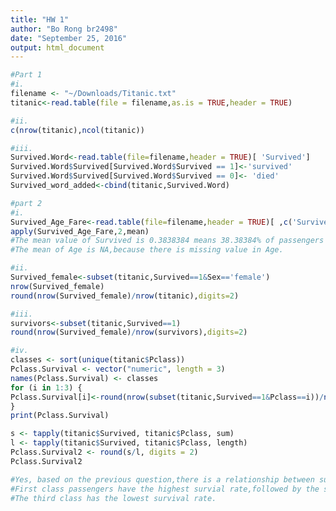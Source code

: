 ```yaml
---
title: "HW 1"
author: "Bo Rong br2498"
date: "September 25, 2016"
output: html_document
---
```

```r
#Part 1
#i.
filename <- "~/Downloads/Titanic.txt"
titanic<-read.table(file = filename,as.is = TRUE,header = TRUE)
```

```r
#ii.
c(nrow(titanic),ncol(titanic))
```

```r
#iii.
Survived.Word<-read.table(file=filename,header = TRUE)[ 'Survived']
Survived.Word$Survived[Survived.Word$Survived == 1]<-'survived'
Survived.Word$Survived[Survived.Word$Survived == 0]<- 'died'
Survived_word_added<-cbind(titanic,Survived.Word)
```


```r
#part 2
#i.
Survived_Age_Fare<-read.table(file=filename,header = TRUE)[ ,c('Survived', 'Age','Fare')]
apply(Survived_Age_Fare,2,mean)
#The mean value of Survived is 0.3838384 means 38.38384% of passengers survived.
#The mean of Age is NA,because there is missing value in Age.
```

```r
#ii.
Survived_female<-subset(titanic,Survived==1&Sex=='female')
nrow(Survived_female)
round(nrow(Survived_female)/nrow(titanic),digits=2)
```

```r
#iii.
survivors<-subset(titanic,Survived==1)
round(nrow(Survived_female)/nrow(survivors),digits=2)
```

```r
#iv.
classes <- sort(unique(titanic$Pclass))
Pclass.Survival <- vector("numeric", length = 3)
names(Pclass.Survival) <- classes
for (i in 1:3) {
Pclass.Survival[i]<-round(nrow(subset(titanic,Survived==1&Pclass==i))/nrow(subset(titanic,Pclass==i)),digits=2)
}
print(Pclass.Survival)
```

```r
s <- tapply(titanic$Survived, titanic$Pclass, sum)
l <- tapply(titanic$Survived, titanic$Pclass, length)
Pclass.Survival2 <- round(s/l, digits = 2)
Pclass.Survival2  
```

```r
#Yes, based on the previous question,there is a relationship between survival rate and class.
#First class passengers have the highest survial rate,followed by the second class.
#The third class has the lowest survival rate.
```








